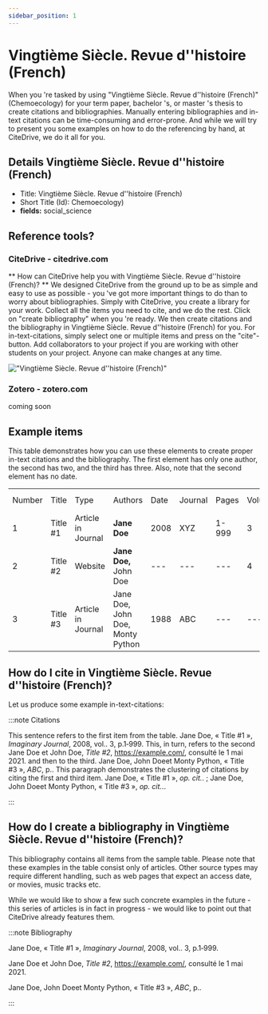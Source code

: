 ```yaml
---
sidebar_position: 1
---
```


# Vingtième Siècle. Revue d''histoire (French)

When you 're tasked by using "Vingtième Siècle. Revue d''histoire (French)" (Chemoecology) for your term paper, bachelor 's, or master 's thesis to create citations and bibliographies.
Manually entering bibliographies and in-text citations can be time-consuming and error-prone. And while we will try to present you some examples on how to do the referencing by hand, at CiteDrive, we do it all for you.

## Details  Vingtième Siècle. Revue d''histoire (French)
* Title: Vingtième Siècle. Revue d''histoire (French)
* Short Title (Id): Chemoecology)
* **fields:** social_science

## Reference tools?
### CiteDrive - citedrive.com
** How can CiteDrive help you with Vingtième Siècle. Revue d''histoire (French)? **
We designed CiteDrive from the ground up to be as simple and easy to use as possible - you 've got more important things to do than to worry about bibliographies. Simply with CiteDrive, you create a library for your work. Collect all the items you need to cite, and we do the rest. Click on "create bibliography" when you 're ready. We then create citations and the bibliography in Vingtième Siècle. Revue d''histoire (French) for you. For in-text-citations, simply select one or multiple items and press on the "cite"-button. Add collaborators to your project if you are working with other students on your project. Anyone can make changes at any time.


!["Vingtième Siècle. Revue d''histoire (French)"](images/vingtieme-siecle-revue-dhistoire-french.svg "Choose Vingtième Siècle. Revue d''histoire (French) in the CiteDrive App")

### Zotero - zotero.com

coming soon

## Example items

This table demonstrates how you can use these elements to create proper in-text citations and the bibliography. The first element has only one author, the second has two, and the third has three. Also, note that the second element has no date.


<table>
  <tr>
   <td>Number
   </td>
   <td>Title
   </td>
   <td>Type
   </td>
   <td>Authors
   </td>
   <td>Date
   </td>
   <td>Journal
   </td>
   <td>Pages
   </td>
   <td>Volume
   </td>
   <td>Issue
   </td>
   <td>Access Date
   </td>
  </tr>
  <tr>
   <td>1
   </td>
   <td>Title #1
   </td>
   <td>Article in Journal
   </td>
   <td><strong>Jane Doe</strong>
   </td>
   <td>2008
   </td>
   <td>XYZ
   </td>
   <td>1-999
   </td>
   <td>3
   </td>
   <td>2
   </td>
   <td>--
   </td>
  </tr>
  <tr>
   <td>
2
   </td>
   <td>Title #2
   </td>
   <td>Website
   </td>
   <td><strong>Jane Doe, </strong>John Doe
   </td>
   <td>---
   </td>
   <td>---
   </td>
   <td>---
   </td>
   <td>4
   </td>
   <td>---
   </td>
   <td>2020-05-01
   </td>
  </tr>
  <tr>
   <td>3
   </td>
   <td>Title #3
   </td>
   <td>Article in Journal
   </td>
   <td>Jane Doe, John Doe, Monty Python
   </td>
   <td>1988
   </td>
   <td>ABC
   </td>
   <td>---
   </td>
   <td>---
   </td>
   <td>16
   </td>
   <td>---
   </td>
  </tr>
</table>



## How do I cite in  Vingtième Siècle. Revue d''histoire (French)?

Let us produce some example in-text-citations:

:::note Citations


This sentence refers to the first item from the table. Jane Doe, « Title #1 », <i>Imaginary Journal</i>, 2008, vol.. 3, p.1‑999. This, in turn, refers to the second Jane Doe et John  Doe, <i>Title #2</i>, <u>https://example.com/</u>,  consulté le  1 mai 2021.
and then to the third.  Jane Doe, John Doeet Monty Python, « Title #3 », <i>ABC</i>, p..
This paragraph demonstrates the clustering of citations by citing the first and third item. Jane Doe, « Title #1 », <i>op. cit.</i>. ; Jane Doe, John Doeet Monty Python, « Title #3 », <i>op. cit.</i>..

:::

## How do I create a bibliography in Vingtième Siècle. Revue d''histoire (French)?

This bibliography contains all items from the sample table. Please note that these examples in the table consist only of articles. Other source types may require different handling, such as web pages that expect an access date, or movies, music tracks etc.

While we would like to show a few such concrete examples in the future - this series of articles is in fact in progress - we would like to point out that CiteDrive already features them.

:::note Bibliography

Jane Doe, « Title #1 », <i>Imaginary Journal</i>, 2008, vol.. 3, p.1‑999.

Jane Doe et John  Doe, <i>Title #2</i>, <u>https://example.com/</u>,  consulté le  1 mai 2021.

Jane Doe, John Doeet Monty Python, « Title #3 », <i>ABC</i>, p..



:::


        